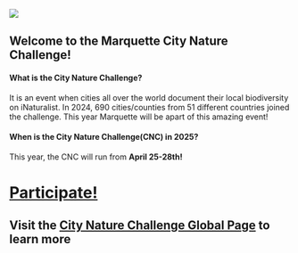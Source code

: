 ![](images/banner.png)

## Welcome to the Marquette City Nature Challenge!

#### What is the City Nature Challenge?

It is an event when cities all over the world document their local biodiversity on iNaturalist. In 2024, 690 cities/counties from 51 different countries joined the challenge. This year Marquette will be apart of this amazing event!

#### When is the City Nature Challenge(CNC) in 2025?

This year, the CNC will run from **April 25-28th!**

# [Participate!](participate.qmd)

## Visit the [City Nature Challenge Global Page](https://www.citynaturechallenge.org/) to learn more

